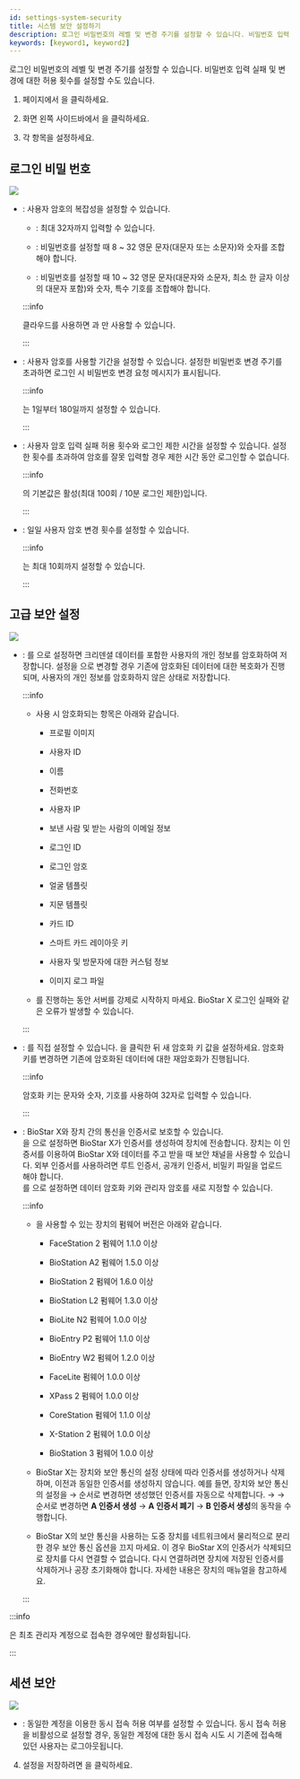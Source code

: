 ```yaml
---
id: settings-system-security
title: 시스템 보안 설정하기
description: 로그인 비밀번호의 레벨 및 변경 주기를 설정할 수 있습니다. 비밀번호 입력 실패 및 변경에 대한 허용 횟수를 설정할 수도 있습니다.
keywords: [keyword1, keyword2]
---
```


로그인 비밀번호의 레벨 및 변경 주기를 설정할 수 있습니다. 비밀번호 입력 실패 및 변경에 대한 허용 횟수를 설정할 수도 있습니다.

1. <Cmd sid='shell.header.launcher' /> 페이지에서 <Cmd sid='shell.header.setting' />을 클릭하세요.

1. 화면 왼쪽 사이드바에서 <Cmd sid="setting.systemSecurity" product='2' />을 클릭하세요.

1. 각 항목을 설정하세요.

## 로그인 비밀 번호

<Image src='/img/biostarx-settings-system-security-password.png' className='none' />

* <Cmd sid="setting.server.passwordLevel" product='2' />: 사용자 암호의 복잡성을 설정할 수 있습니다.

    * <Cmd sid="setting.server.passwordLevelDefault" product='2' />: 최대 32자까지 입력할 수 있습니다.

    * <Cmd sid="setting.server.passwordLevelMedium" product='2' />: 비밀번호를 설정할 때 8 ~ 32 영문 문자(대문자 또는 소문자)와 숫자를 조합해야 합니다.

    * <Cmd sid="setting.server.passwordLevelStrong" product='2' />: 비밀번호를 설정할 때 10 ~ 32 영문 문자(대문자와 소문자, 최소 한 글자 이상의 대문자 포함)와 숫자, 특수 기호를 조합해야 합니다.

    :::info

    <Cmd>클라우드</Cmd>를 사용하면 <Cmd sid="setting.server.passwordLevelMedium" product='2' />과 <Cmd sid="setting.server.passwordLevelStrong" product='2' />만 사용할 수 있습니다.
    
    :::

* <Cmd sid="setting.systemSecurity.passwordUpdateCycle" product='2' />: 사용자 암호를 사용할 기간을 설정할 수 있습니다. 설정한 비밀번호 변경 주기를 초과하면 로그인 시 비밀번호 변경 요청 메시지가 표시됩니다.

    :::info

    <Cmd sid="setting.systemSecurity.passwordUpdateCycle" product='2' />는 1일부터 180일까지 설정할 수 있습니다.

    :::

* <Cmd sid="setting.systemSecurity.allowLoginFailed" product='2' />: 사용자 암호 입력 실패 허용 횟수와 로그인 제한 시간을 설정할 수 있습니다. 설정한 횟수를 초과하여 암호를 잘못 입력할 경우 제한 시간 동안 로그인할 수 없습니다.

    :::info

    <Cmd sid="setting.systemSecurity.allowLoginFailed" product='2' />의 기본값은 활성(최대 100회 / 10분 로그인 제한)입니다.

    :::

* <Cmd sid="setting.systemSecurity.allowPasswordChange" product='2' />: 일일 사용자 암호 변경 횟수를 설정할 수 있습니다.

    :::info

    <Cmd sid="setting.systemSecurity.allowPasswordChange" product='2' />는 최대 10회까지 설정할 수 있습니다.

    :::

## 고급 보안 설정

<Image src='/img/biostarx-settings-system-security-advanced.png' className='none' />

* <Cmd sid="setting.sever.secure.comm.encrypt.db" product='2' />: <Cmd sid="setting.sever.secure.comm.encrypt.db" product='2' />를 <Cmd sid="common.use" product='2' />으로 설정하면 크리덴셜 데이터를 포함한 사용자의 개인 정보를 암호화하여 저장합니다. <Cmd sid="setting.sever.secure.comm.encrypt.db" product='2' /> 설정을 <Cmd sid="common.notUse" product='2' />으로 변경할 경우 기존에 암호화된 데이터에 대한 복호화가 진행되며, 사용자의 개인 정보를 암호화하지 않은 상태로 저장합니다.

    :::info

    * <Cmd sid="setting.sever.secure.comm.encrypt.db" product='2' /> 사용 시 암호화되는 항목은 아래와 같습니다.

        * 프로필 이미지

        * 사용자 ID

        * 이름

        * 전화번호

        * 사용자 IP

        * 보낸 사람 및 받는 사람의 이메일 정보

        * 로그인 ID

        * 로그인 암호

        * 얼굴 템플릿

        * 지문 템플릿

        * 카드 ID

        * 스마트 카드 레이아웃 키

        * 사용자 및 방문자에 대한 커스텀 정보

        * 이미지 로그 파일

    * <Cmd sid="setting.sever.secure.comm.encrypt.db" product='2' />를 진행하는 동안 서버를 강제로 시작하지 마세요. BioStar X 로그인 실패와 같은 오류가 발생할 수 있습니다.

    :::

* <Cmd sid="setting.server.secure.comm.encryption_key_db" product='2' />: <Cmd sid="setting.server.secure.comm.encryption_key_db" product='2' />를 직접 설정할 수 있습니다. <Cmd sid="setting.server.secure.comm.key_change" product='2' />을 클릭한 뒤 새 암호화 키 값을 설정하세요. 암호화 키를 변경하면 기존에 암호화된 데이터에 대한 재암호화가 진행됩니다.

    :::info

    암호화 키는 문자와 숫자, 기호를 사용하여 32자로 입력할 수 있습니다.

    :::

* <Cmd sid="setting.sever.secure.comm.menu" product='2' />: BioStar X와 장치 간의 통신을 인증서로 보호할 수 있습니다.<br/><Cmd sid="setting.sever.secure.comm.menu" product='2' />을 <Cmd sid="common.use" product='2' />으로 설정하면 BioStar X가 인증서를 생성하여 장치에 전송합니다. 장치는 이 인증서를 이용하여 BioStar X와 데이터를 주고 받을 때 보안 채널을 사용할 수 있습니다. 외부 인증서를 사용하려면 루트 인증서, 공개키 인증서, 비밀키 파일을 업로드 해야 합니다.<br/><Cmd sid="setting.server.secure.comm.data_encryption" product='2' />를 <Cmd sid="common.use" product='2' />으로 설정하면 데이터 암호화 키와 관리자 암호를 새로 지정할 수 있습니다. 

    :::info

    * <Cmd sid="setting.sever.secure.comm.menu" product='2' />을 사용할 수 있는 장치의 펌웨어 버전은 아래와 같습니다.

        * FaceStation 2 펌웨어 1.1.0 이상

        * BioStation A2 펌웨어 1.5.0 이상

        * BioStation 2 펌웨어 1.6.0 이상

        * BioStation L2 펌웨어 1.3.0 이상

        * BioLite N2 펌웨어 1.0.0 이상

        * BioEntry P2 펌웨어 1.1.0 이상

        * BioEntry W2 펌웨어 1.2.0 이상

        * FaceLite 펌웨어 1.0.0 이상

        * XPass 2 펌웨어 1.0.0 이상

        * CoreStation 펌웨어 1.1.0 이상

        * X-Station 2 펌웨어 1.0.0 이상

        * BioStation 3 펌웨어 1.0.0 이상 


    * BioStar X는 장치와 보안 통신의 설정 상태에 따라 인증서를 생성하거나 삭제하며, 이전과 동일한 인증서를 생성하지 않습니다. 예를 들면, 장치와 보안 통신의 설정을 <Cmd sid="common.use" product='2' /> → <Cmd sid="common.notUse" product='2' /> 순서로 변경하면 생성했던 인증서를 자동으로 삭제합니다. <Cmd sid="common.use" product='2' /> → <Cmd sid="common.notUse" product='2' /> → <Cmd sid="common.use" product='2' /> 순서로 변경하면 **A 인증서 생성** → **A 인증서 폐기** → **B 인증서 생성**의 동작을 수행합니다.  


    * BioStar X의 보안 통신을 사용하는 도중 장치를 네트워크에서 물리적으로 분리한 경우 보안 통신 옵션을 끄지 마세요. 이 경우 BioStar X의 인증서가 삭제되므로 장치를 다시 연결할 수 없습니다. 다시 연결하려면 장치에 저장된 인증서를 삭제하거나 공장 초기화해야 합니다. 자세한 내용은 장치의 매뉴얼을 참고하세요. 

    :::

:::info

<Cmd sid="setting.server.secure.comm.title" product='2' />은 최초 관리자 계정으로 접속한 경우에만 활성화됩니다.

:::

## 세션 보안

<Image src='/img/biostarx-settings-system-security-session.png' className='none' />

* <Cmd sid="setting.systemSecurity.useSimultaneousConnection" product='2' />: 동일한 계정을 이용한 동시 접속 허용 여부를 설정할 수 있습니다. 동시 접속 허용을 비활성으로 설정할 경우, 동일한 계정에 대한 동시 접속 시도 시 기존에 접속해 있던 사용자는 로그아웃됩니다.

4. 설정을 저장하려면 <Cmd sid="button.apply" product='2' />을 클릭하세요.